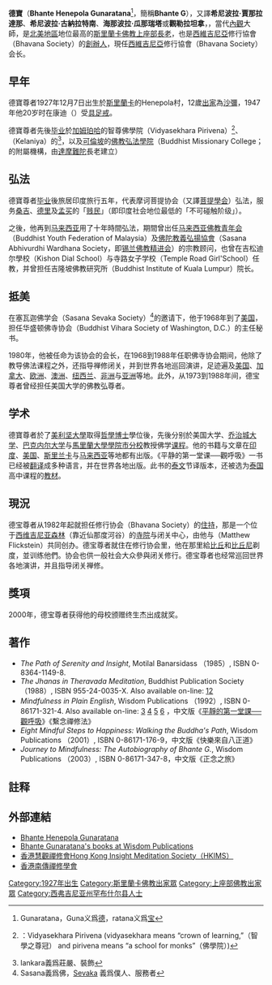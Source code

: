 {{Infobox Person
| name        = 德寶尊者<br>Bhante Henepola Gunaratana
| image       = 
|image_size   = 
| caption     = 
| birth_place = [[斯里蘭卡|斯里蘭卡]]Henepola村
| birth_date  = 1927年12月7日
| occupation  = [[西維吉尼亞|西維吉尼亞]]{{link-en|High View|High View, West Virginia}}修行協會（Bhavana Society）[[住持|住持]]
| website     = 
|box_width= 300px
}}
{{佛教}}{{TheravadaBuddhism}}

'''德寶'''（'''Bhante Henepola Gunaratana'''<ref>Gunaratana，Guna义爲[[福德_(佛教)|德]]，ratana义爲[[七宝_(佛教)|宝]]</ref>，簡稱'''Bhante G'''），又譯'''希尼波拉·賈那拉達那'''、'''希尼波拉·古納拉特南'''、'''海那波拉·瓜那瑞塔'''或'''觀勒拉坦拿'''，{{BD|1927年|12月7日}}，當代[[內觀|內觀]]大師，是[[北美地區|北美地區]]地位最高的[[斯里蘭卡|斯里蘭卡]][[佛教|佛教]][[上座部|上座部]][[長老|長老]]，也是[[西維吉尼亞|西維吉尼亞]]修行協會（Bhavana Society）的[[創辦人|創辦人]]，現任[[西維吉尼亞|西維吉尼亞]]修行協會（Bhavana Society）会长。

==早年==
德寶尊者1927年12月7日出生於[[斯里蘭卡|斯里蘭卡]]的Henepola村，12歲[[出家|出家]]為[[沙彌|沙彌]]，1947年他20岁时在康迪（{{lang-en|Kandi|Kandi}}）受[[具足戒|具足戒]]。

德寶尊者先後[[毕业|毕业]]於[[加姆珀哈區|加姆珀哈]]的智尊佛學院（Vidyasekhara Pirivena）<ref>{{cite|url=https://books.google.co.jp/books?id=aSnhDgAAQBAJ&pg=PA75&lpg=PA75&dq=Vidya-sekhara&source=bl&ots=mfJyK4Kxn0&sig=0G0tmfP8Xk4U_uhrVmYIedrQtd0&hl=zh-CN&sa=X&ved=2ahUKEwj_0orSpMXfAhVJTrwKHdRFDgMQ6AEwD3oECAEQAQ#v=onepage&q=Vidya-sekhara&f=false|title=Journey to Mindfulness: The Autobiography of Bhante G.|author=Henepola Gunaratana（德寶長老）|accessdate=2018-12-29|archive-date=2020-12-21|archive-url=https://web.archive.org/web/20201221134718/https://books.google.co.jp/books?id=aSnhDgAAQBAJ&pg=PA75&lpg=PA75&dq=Vidya-sekhara&source=bl&ots=mfJyK4Kxn0&sig=0G0tmfP8Xk4U_uhrVmYIedrQtd0&hl=zh-CN&sa=X&ved=2ahUKEwj_0orSpMXfAhVJTrwKHdRFDgMQ6AEwD3oECAEQAQ#v=onepage&q=Vidya-sekhara&f=false|dead-url=no}}：Vidyasekhara Pirivena (vidyasekhara means “crown of learning,”（智學之尊冠） and pirivena means “a school for monks”（佛學院）)</ref>、{{link-en|給拉尼亞|Kelaniya}}（Kelaniya）的{{link-en|智严佛学院|Vidyalankara pirivena}}<ref>lankara義爲莊嚴、裝飾</ref>，以及[[可倫坡|可倫坡]]的[[佛教弘法學院|佛教弘法學院]]（Buddhist Missionary College；{{lang-en|摩訶菩提協會|Maha Bodhi Society}}的附屬機構，由[[達摩難陀|達摩難陀]]長老建立）

==弘法==
德寶尊者[[毕业|毕业]]後旅居印度旅行五年，代表摩诃菩提协会（又譯[[菩提學会|菩提學会]]）弘法，服务[[桑吉|桑吉]]、[[德里|德里]]及[[孟买|孟买]]的「[[贱民_(印度)|贱民]]」（即印度社会地位最低的「不可碰触阶级」）。

之後，他再到[[马来西亚|马来西亚]]用了十年時間弘法，期間曾出任[[马来西亚佛教青年会|马来西亚佛教青年会]]（Buddhist Youth Federation of Malaysia）及[[佛陀教義弘揚協會|佛陀教義弘揚協會]]（Sasana Abhivurdhi Wardhana Society，即[[锡兰佛教精进会|锡兰佛教精进会]]）的宗教顾问，也曾在吉松迪尔學校（Kishon Dial School）与寺路女子学校（Temple Road Girl'School）任教，并曾担任吉隆坡佛教研究所（Buddhist Institute of Kuala Lumpur）院长。

==抵美==
在塞瓦迦佛学会（Sasana Sevaka Society）<ref>Sasana義爲佛，[https://en.wiktionary.org/wiki/सेवक Sevaka] {{Wayback|url=https://en.wiktionary.org/wiki/%E0%A4%B8%E0%A5%87%E0%A4%B5%E0%A4%95 |date=20201220224528 }}義爲僕人、服務者</ref>的邀请下，他于1968年到了[[美国|美国]]，担任华盛顿佛寺协会（Buddhist Vihara Society of Washington, D.C.）的主任秘书。

1980年，他被任命为该协会的会长，在1968到1988年任职佛寺协会期间，他除了教导佛法课程之外，还指导禅修闭关，并到世界各地巡回演讲，足迹遍及[[美国|美国]]、[[加拿大|加拿大]]、[[欧洲|欧洲]]、[[澳洲|澳洲]]、[[纽西兰|纽西兰]]、[[非洲|非洲]]与[[亚洲|亚洲]]等地。此外，从1973到1988年间，德宝尊者曾经担任美国大学的佛教弘尊者。

==学术==
德寶尊者於了[[美利坚大學|美利坚大學]]取得[[哲學博士|哲學博士]]學位後，先後分别於美国大学、[[乔治城大学|乔治城大学]]、[[巴克内尔大学|巴克内尔大学]]与[[馬里蘭大學學院市分校|馬里蘭大學學院市分校]]教授佛学[[课程|课程]]。他的书籍与文章在[[印度|印度]]、[[美国|美国]]、[[斯里兰卡|斯里兰卡]]与[[马来西亚|马来西亚]]等地都有出版。《平静的第一堂课──觀呼吸》一书已经被[[翻译|翻译]]成多种语言，并在世界各地出版。此书的[[泰文|泰文]]节译版本，还被选为[[泰国|泰国]]高中课程的[[教材|教材]]。

==現況==
德宝尊者从1982年起就担任修行协会（Bhavana Society）的[[住持|住持]]，那是一个位于[[西维吉尼亚|西维吉尼亚]][[森林|森林]]（靠近仙那度河谷）的[[寺院|寺院]]与闭关中心，由他与{{link-en|马修·弗里克斯坦|Matthew Flickstein}}（Matthew Flickstein）共同创办。德宝尊者就住在修行协会里，他在那里給[[比丘|比丘]]和[[比丘尼|比丘尼]]剃度，並训练他們。协会也供一般社会大众參與闭关修行。德宝尊者也经常巡回世界各地演讲，并且指导闭关禅修。

==獎項==
2000年，德宝尊者获得他的母校{{link-en|智严佛学院|Vidyalankara pirivena}}颁赠终生杰出成就奖。

==著作==
*''The Path of Serenity and Insight'', Motilal Banarsidass （1985）, ISBN 0-8364-1149-8.
*''The Jhanas in Theravada Meditation'', Buddhist Publication Society （1988）, ISBN 955-24-0035-X. Also available on-line: [https://web.archive.org/web/20090307033341/http://what-buddha-taught.net/books/gunaratana_the_jhanas.htm][http://www.accesstoinsight.org/lib/authors/gunaratana/wheel351.html] {{Wayback|url=http://www.accesstoinsight.org/lib/authors/gunaratana/wheel351.html |date=20190407104106 }}
*''Mindfulness in Plain English'', Wisdom Publications （1992）, ISBN 0-86171-321-4.  Also available on-line: [https://web.archive.org/web/20061016172534/http://www.saigon.com/~anson/ebud/mfneng/mind0.htm] [http://www.urbandharma.org/udharma4/mpe.html] {{Wayback|url=http://www.urbandharma.org/udharma4/mpe.html |date=20201201190256 }} [http://www.vipassana.com/meditation/mindfulness_in_plain_english.php] {{Wayback|url=http://www.vipassana.com/meditation/mindfulness_in_plain_english.php |date=20201217022341 }} [http://www.urbandharma.org/pdf2/Mindfulness%20in%20Plain%20English%20Book%20Preview.pdf] {{Wayback|url=http://www.urbandharma.org/pdf2/Mindfulness%20in%20Plain%20English%20Book%20Preview.pdf |date=20210421112819 }}，中文版《[http://books.google.com/books?id=C19pt7m7_LwC&printsec=frontcover&dq=%E5%B9%B3%E9%9D%9C%E7%9A%84%E7%AC%AC%E4%B8%80%E5%A0%82%E8%AA%B2-%E8%A7%80%E5%91%BC%E5%90%B8&hl=zh-TW#PPP1,M1 平靜的第一堂課──觀呼吸]》《繫念禪修法》
*''Eight Mindful Steps to Happiness: Walking the Buddha's Path'', Wisdom Publications （2001）, ISBN 0-86171-176-9，中文版《快樂來自八正道》
*''Journey to Mindfulness: The Autobiography of Bhante G.'', Wisdom Publications （2003）, ISBN 0-86171-347-8，中文版《正念之旅》

==註释==
{{reflist}}

==外部連結==
*[https://web.archive.org/web/20061015123312/http://www.bhavanasociety.org/main/teacher/bhante_henepola_gunaratana Bhante Henepola Gunaratana]
*[https://web.archive.org/web/20070603232051/http://www.wisdompubs.org/index.lasso Bhante Gunaratana's books at Wisdom Publications]
*[http://hkims.org 香港慧觀禪修會Hong Kong Insight Meditation Society（HKIMS）] {{Wayback|url=http://hkims.org/ |date=20200812190524 }}
*[http://www.hktheravada.org 香港南傳禪修學會] {{Wayback|url=http://www.hktheravada.org/ |date=20200812190539 }}

{{Authority control}}
{{DEFAULTSORT:Gunaratana, Henepola}}

[[Category:1927年出生|Category:1927年出生]]
[[Category:斯里蘭卡佛教出家眾|Category:斯里蘭卡佛教出家眾]]
[[Category:上座部佛教出家眾|Category:上座部佛教出家眾]]
[[Category:西弗吉尼亚州罕布什尔县人士|Category:西弗吉尼亚州罕布什尔县人士]]